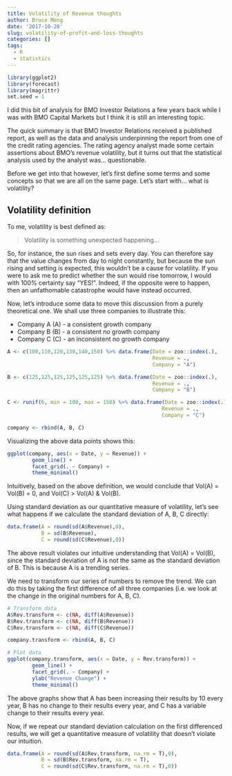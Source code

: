 ```yaml
---
title: Volatility of Revenue thoughts
author: Bruce Meng
date: '2017-10-28'
slug: volatility-of-profit-and-loss-thoughts
categories: []
tags:
  - R
  - statistics
---
```


```r
library(ggplot2)
library(forecast)
library(magrittr)
set.seed = 1
```

I did this bit of analysis for BMO Investor Relations a few years back while I was with BMO Capital Markets but I think it is still an interesting topic.

The quick summary is that BMO Investor Relations received a published report, as well as the data and analysis underpinning the report from one of the credit rating agencies. The rating agency analyst made some certain assertions about BMO's revenue volatility, but it turns out that the statistical analysis used by the analyst was... questionable.

Before we get into that however, let's first define some terms and some concepts so that we are all on the same page. Let's start with... what is volatility?

## Volatility definition

To me, volatility is best defined as:

> Volatility is something unexpected happening...

So, for instance, the sun rises and sets every day. You can therefore say that the value changes from day to night constantly, but because the sun rising and setting is expected, this wouldn't be a cause for volatility. If you were to ask me to predict whether the sun would rise tomorrow, I would with 100% certainty say "YES!". Indeed, if the opposite were to happen, then an unfathomable catastrophe would have instead occurred.

Now, let's introduce some data to move this discussion from a purely theoretical one. We shall use three companies to illustrate this:  

* Company A (A) - a consistent growth company
* Company B (B) - a consistent no growth company
* Company C (C) - an inconsistent no growth company

```r
A <- c(100,110,120,130,140,150) %>% data.frame(Date = zoo::index(.), 
                                               Revenue = ., 
                                               Company = "A")

B <- c(125,125,125,125,125,125) %>% data.frame(Date = zoo::index(.), 
                                               Revenue = ., 
                                               Company = "B")

C <- runif(6, min = 100, max = 150) %>% data.frame(Date = zoo::index(.), 
                                                  Revenue = ., 
                                                  Company = "C")

company <- rbind(A, B, C)
```

Visualizing the above data points shows this:

```r
ggplot(company, aes(x = Date, y = Revenue)) +
        geom_line() +
        facet_grid(. ~ Company) +
        theme_minimal()
```

Intuitively, based on the above definition, we would conclude that Vol(A) = Vol(B) = 0, and Vol(C) > Vol(A) & Vol(B).

Using standard deviation as our quantitative measure of volatility, let's see what happens if we calculate the standard deviation of A, B, C directly:

```r
data.frame(A = round(sd(A$Revenue),0), 
           B = sd(B$Revenue), 
           C = round(sd(C$Revenue),0))
```

The above result violates our intuitive understanding that Vol(A) = Vol(B), since the standard deviation of A is not the same as the standard deviation of B. This is because A is a trending series.

We need to transform our series of numbers to remove the trend. We can do this by taking the first difference of all three companies (i.e. we look at the change in the original numbers for A, B, C).

```r
# Transform data
A$Rev.transform <- c(NA, diff(A$Revenue))
B$Rev.transform <- c(NA, diff(B$Revenue))
C$Rev.transform <- c(NA, diff(C$Revenue))

company.transform <- rbind(A, B, C)

# Plot data
ggplot(company.transform, aes(x = Date, y = Rev.transform)) +
        geom_line() +
        facet_grid(. ~ Company) +
        ylab("Revenue Change") +
        theme_minimal()
```


The above graphs show that A has been increasing their results by 10 every year, B has no change to their results every year, and C has a variable change to their results every year.

Now, if we repeat our standard deviation calculation on the first differenced results, we will get a quantitative measure of volatility that doesn't violate our intuition.

```r
data.frame(A = round(sd(A$Rev.transform, na.rm = T),0), 
           B = sd(B$Rev.transform, na.rm = T), 
           C = round(sd(C$Rev.transform, na.rm = T),0))
```